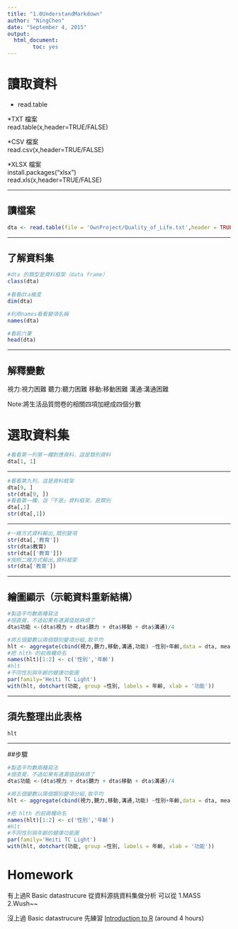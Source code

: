 ```yaml
---
title: "1.0UnderstandMarkdown"
author: "NingChen"
date: "September 4, 2015"
output: 
  html_document: 
        toc: yes
---
```


# 讀取資料

* read.table  

*TXT 檔案  
read.table(x,header=TRUE/FALSE)  

*CSV 檔案  
read.csv(x,header=TRUE/FALSE)  

*XLSX 檔案  
install.packages("xlsx")  
read.xls(x,header=TRUE/FALSE)  

---

## 讀檔案

```r
dta <- read.table(file = 'OwnProject/Quality_of_Life.txt',header = TRUE)
```

---

## 了解資料集

```r
#dta 的類型是資料框架（data frame）
class(dta)
       
#看看dta維度
dim(dta)

#利用names看看變項名稱
names(dta)

#看前六筆
head(dta)
```

---

## 解釋變數

視力:視力困難
聽力:聽力困難
移動:移動困難
溝通:溝通困難

Note:將生活品質問卷的相關四項加總成四個分數

# 選取資料集

```r
#看看第一列第一欄對應資料，這是類別資料
dta[1, 1]
```

---

```r
#看看第九列，這是資料框架
dta[9, ]
str(dta[9, ])
#看看第一欄，這「不是」資料框架，是類別
dta[,1]
str(dta[,1])
```

---


```R
#一維方式資料輸出,類別變項
str(dta[,'教育'])
str(dta$教育)
str(dta[['教育']])
#按照二維方式輸出,資料框架
str(dta['教育'])

```

---

## 繪圖顯示（示範資料重新結構）

```r

#製造平均數兩種寫法
#很直覺，不過如果有遺漏值就麻煩了
dta$功能 <-(dta$視力 + dta$聽力 + dta$移動 + dta$溝通)/4

#將五個變數以兩個類別變項分組,取平均
hlt <- aggregate(cbind(視力,聽力,移動,溝通,功能) ~性別+年齡,data = dta, mean)
#把 hlth 的前兩欄命名
names(hlt)[1:2] <- c('性別','年齡')
#hlt
#不同性別與年齡的健康功能圖
par(family='Heiti TC Light')
with(hlt, dotchart(功能, group =性別, labels = 年齡, xlab = '功能'))

```

---

## 須先整理出此表格
```r
hlt
```

---

##步驟
```r

#製造平均數兩種寫法
#很直覺，不過如果有遺漏值就麻煩了
dta$功能 <-(dta$視力 + dta$聽力 + dta$移動 + dta$溝通)/4

#將五個變數以兩個類別變項分組,取平均
hlt <- aggregate(cbind(視力,聽力,移動,溝通,功能) ~性別+年齡,data = dta, mean)

#把 hlth 的前兩欄命名
names(hlt)[1:2] <- c('性別','年齡')
#hlt
#不同性別與年齡的健康功能圖
par(family='Heiti TC Light')
with(hlt, dotchart(功能, group =性別, labels = 年齡, xlab = '功能'))

```


# Homework

有上過R Basic datastrucure 從資料源挑資料集做分析
可以從 1.MASS
       2.Wush~~
       
沒上過 Basic datastrucure 先練習
[Introduction to R](https://www.datacamp.com/courses/free-introduction-to-r) (around 4 hours)

